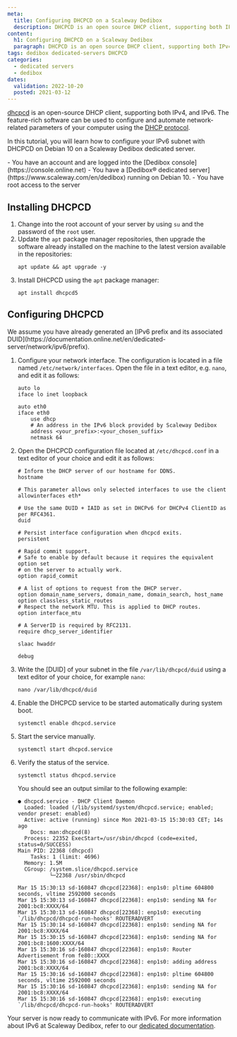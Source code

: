```yaml
---
meta:
  title: Configuring DHCPCD on a Scaleway Dedibox
  description: DHCPCD is an open source DHCP client, supporting both IPv4, and IPv6.
content:
  h1: Configuring DHCPCD on a Scaleway Dedibox
  paragraph: DHCPCD is an open source DHCP client, supporting both IPv4, and IPv6.
tags: dedibox dedicated-servers DHCPCD 
categories: 
  - dedicated servers
  - dedibox
dates:
  validation: 2022-10-20
  posted: 2021-03-12
---
```


[dhcpcd](https://roy.marples.name/projects/dhcpcd/) is an open-source DHCP client, supporting both IPv4, and IPv6. The feature-rich software can be used to configure and automate network-related parameters of your computer using the [DHCP protocol](http://en.wikipedia.org/wiki/Dynamic_Host_Configuration_Protocol).

In this tutorial, you will learn how to configure your IPv6 subnet with DHCPCD on Debian 10 on a Scaleway Dedibox dedicated server. 
	
<Macro id="iam-requirements" />
 
<Message type="requirement">
  - You have an account and are logged into the [Dedibox console](https://console.online.net)
  - You have a [Dedibox&reg; dedicated server](https://www.scaleway.com/en/dedibox) running on Debian 10. 
  - You have root access to the server
</Message>


## Installing DHCPCD

1. Change into the root account of your server by using `su` and the password of the `root` user.
2. Update the `apt` package manager repositories, then upgrade the software already installed on the machine to the latest version available in the repositories: 
    ```
    apt update && apt upgrade -y
    ```
3. Install DHCPCD using the `apt` package manager:
    ```
    apt install dhcpcd5
    ```

## Configuring DHCPCD


<Message type="note">
  We assume you have already generated an [IPv6 prefix and its associated DUID](https://documentation.online.net/en/dedicated-server/network/ipv6/prefix).
</Message> 

1. Configure your network interface. The configuration is located in a file named `/etc/network/interfaces`. Open the file in a text editor, e.g. `nano`, and edit it as follows:
    ```
    auto lo
    iface lo inet loopback

    auto eth0
    iface eth0
        use dhcp
        # An address in the IPv6 block provided by Scaleway Dedibox
        address <your_prefix>:<your_chosen_suffix>
        netmask 64
    ```
2. Open the DHCPCD configuration file located at `/etc/dhcpcd.conf` in a text editor of your choice and edit it as follows:
    ```
    # Inform the DHCP server of our hostname for DDNS.
    hostname

    # This parameter allows only selected interfaces to use the client
    allowinterfaces eth*

    # Use the same DUID + IAID as set in DHCPv6 for DHCPv4 ClientID as per RFC4361.
    duid

    # Persist interface configuration when dhcpcd exits.
    persistent

    # Rapid commit support.
    # Safe to enable by default because it requires the equivalent option set
    # on the server to actually work.
    option rapid_commit

    # A list of options to request from the DHCP server.
    option domain_name_servers, domain_name, domain_search, host_name
    option classless_static_routes
    # Respect the network MTU. This is applied to DHCP routes.
    option interface_mtu

    # A ServerID is required by RFC2131.
    require dhcp_server_identifier

    slaac hwaddr

    debug
    ```
3. Write the [DUID] of your subnet in the file `/var/lib/dhcpcd/duid` using a text editor of your choice, for example `nano`:
    ```
    nano /var/lib/dhcpcd/duid
    ```
4. Enable the DHCPCD service to be started automatically during system boot.
    ```
    systemctl enable dhcpcd.service
    ```
5. Start the service manually.
    ```
    systemctl start dhcpcd.service
    ```
6. Verify the status of the service.
    ```
    systemctl status dhcpcd.service
    ```

    You should see an output similar to the following example: 

    ```
    ● dhcpcd.service - DHCP Client Daemon
      Loaded: loaded (/lib/systemd/system/dhcpcd.service; enabled; vendor preset: enabled)
      Active: active (running) since Mon 2021-03-15 15:30:03 CET; 14s ago
        Docs: man:dhcpcd(8)
      Process: 22352 ExecStart=/usr/sbin/dhcpcd (code=exited, status=0/SUCCESS)
    Main PID: 22368 (dhcpcd)
        Tasks: 1 (limit: 4696)
      Memory: 1.5M
      CGroup: /system.slice/dhcpcd.service
              └─22368 /usr/sbin/dhcpcd

    Mar 15 15:30:13 sd-160847 dhcpcd[22368]: enp1s0: pltime 604800 seconds, vltime 2592000 seconds
    Mar 15 15:30:13 sd-160847 dhcpcd[22368]: enp1s0: sending NA for 2001:bc8:XXXX/64
    Mar 15 15:30:13 sd-160847 dhcpcd[22368]: enp1s0: executing `/lib/dhcpcd/dhcpcd-run-hooks' ROUTERADVERT
    Mar 15 15:30:14 sd-160847 dhcpcd[22368]: enp1s0: sending NA for 2001:bc8:XXXX/64
    Mar 15 15:30:15 sd-160847 dhcpcd[22368]: enp1s0: sending NA for 2001:bc8:1600:XXXX/64
    Mar 15 15:30:16 sd-160847 dhcpcd[22368]: enp1s0: Router Advertisement from fe80::XXXX
    Mar 15 15:30:16 sd-160847 dhcpcd[22368]: enp1s0: adding address 2001:bc8:XXXX/64
    Mar 15 15:30:16 sd-160847 dhcpcd[22368]: enp1s0: pltime 604800 seconds, vltime 2592000 seconds
    Mar 15 15:30:16 sd-160847 dhcpcd[22368]: enp1s0: sending NA for 2001:bc8:XXXX/64
    Mar 15 15:30:16 sd-160847 dhcpcd[22368]: enp1s0: executing `/lib/dhcpcd/dhcpcd-run-hooks' ROUTERADVERT
    ```

Your server is now ready to communicate with IPv6. For more information about IPv6 at Scaleway Dedibox, refer to our [dedicated documentation](https://documentation.online.net/en/dedicated-server/network/ipv6/start).

